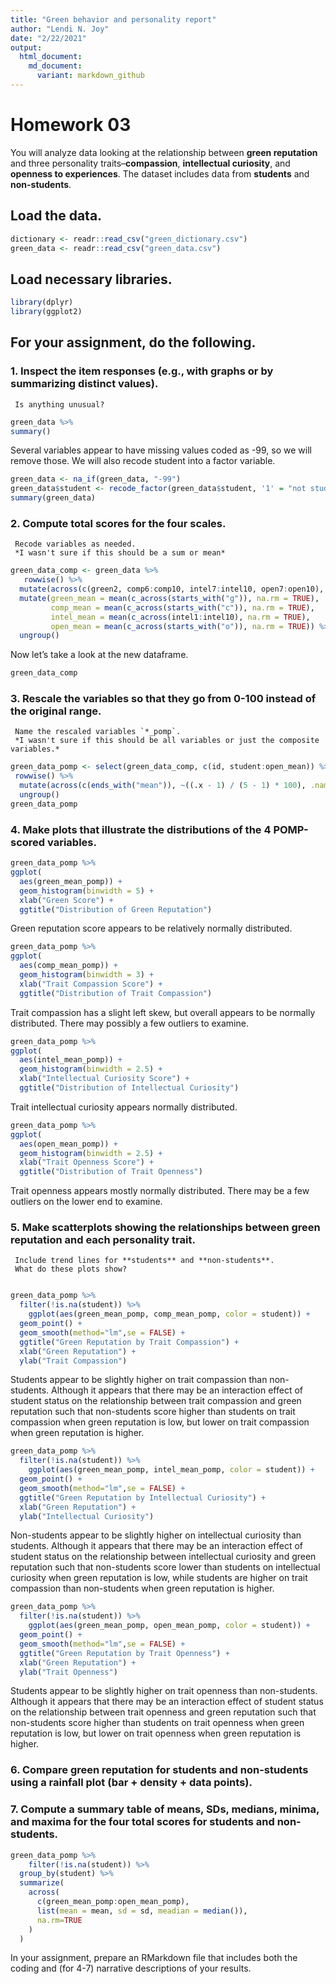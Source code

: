 ```yaml
---
title: "Green behavior and personality report"
author: "Lendi N. Joy"
date: "2/22/2021"
output: 
  html_document:
    md_document:
      variant: markdown_github
--- 
```

# Homework 03

You will analyze data looking at the relationship between **green reputation** and three personality traits--**compassion**, **intellectual curiosity**, and **openness to experiences**.
The dataset includes data from **students** and **non-students**.


## Load the data.
```r
dictionary <- readr::read_csv("green_dictionary.csv")
green_data <- readr::read_csv("green_data.csv")
```

## Load necessary libraries.
```r
library(dplyr)
library(ggplot2)
```

## For your assignment, do the following.

###  1. Inspect the item responses (e.g., with graphs or by summarizing distinct values). 
     Is anything unusual?
```r
green_data %>% 
summary()
```

Several variables appear to have missing values coded as -99, so we will remove those. We will also recode student into a factor variable.

```r
green_data <- na_if(green_data, "-99") 
green_data$student <- recode_factor(green_data$student, '1' = "not student", '2' = "student")
summary(green_data)
```

###  2. Compute total scores for the four scales. 
     Recode variables as needed.   
     *I wasn't sure if this should be a sum or mean*
```r
green_data_comp <- green_data %>% 
   rowwise() %>% 
  mutate(across(c(green2, comp6:comp10, intel7:intel10, open7:open10), ~(6 - .x))) %>% 
  mutate(green_mean = mean(c_across(starts_with("g")), na.rm = TRUE), 
         comp_mean = mean(c_across(starts_with("c")), na.rm = TRUE), 
         intel_mean = mean(c_across(intel1:intel10), na.rm = TRUE), 
         open_mean = mean(c_across(starts_with("o")), na.rm = TRUE)) %>% 
  ungroup()
```

Now let's take a look at the new dataframe.
```r
green_data_comp
```

###  3. Rescale the variables so that they go from 0-100 instead of the original range.
     Name the rescaled variables `*_pomp`.   
     *I wasn't sure if this should be all variables or just the composite variables.*
```r
green_data_pomp <- select(green_data_comp, c(id, student:open_mean)) %>% 
 rowwise() %>% 
  mutate(across(c(ends_with("mean")), ~((.x - 1) / (5 - 1) * 100), .names = "{.col}_pomp")) %>% 
  ungroup()
green_data_pomp
```
     
###  4. Make plots that illustrate the distributions of the 4 POMP-scored variables.

```r
green_data_pomp %>% 
ggplot(
  aes(green_mean_pomp)) +
  geom_histogram(binwidth = 5) +
  xlab("Green Score") +
  ggtitle("Distribution of Green Reputation")
```
Green reputation score appears to be relatively normally distributed.

```r
green_data_pomp %>% 
ggplot(
  aes(comp_mean_pomp)) +
  geom_histogram(binwidth = 3) +
  xlab("Trait Compassion Score") +
  ggtitle("Distribution of Trait Compassion")
```
Trait compassion has a slight left skew, but overall appears to be normally distributed. There may possibly a few outliers to examine.  

```r
green_data_pomp %>% 
ggplot(
  aes(intel_mean_pomp)) +
  geom_histogram(binwidth = 2.5) +
  xlab("Intellectual Curiosity Score") +
  ggtitle("Distribution of Intellectual Curiosity")
```
Trait intellectual curiosity appears normally distributed.

```r
green_data_pomp %>% 
ggplot(
  aes(open_mean_pomp)) +
  geom_histogram(binwidth = 2.5) +
  xlab("Trait Openness Score") +
  ggtitle("Distribution of Trait Openness")
```
Trait openness appears mostly normally distributed. There may be a few outliers on the lower end to examine.
  
###  5. Make scatterplots showing the relationships between **green reputation** and each personality trait.
     Include trend lines for **students** and **non-students**.
     What do these plots show?
     
```r
green_data_pomp %>% 
  filter(!is.na(student)) %>% 
    ggplot(aes(green_mean_pomp, comp_mean_pomp, color = student)) +
  geom_point() +
  geom_smooth(method="lm",se = FALSE) +
  ggtitle("Green Reputation by Trait Compassion") +
  xlab("Green Reputation") +
  ylab("Trait Compassion")
```
Students appear to be slightly higher on trait compassion than non-students. Although it appears that there may be an interaction effect of student status on the relationship between trait compassion and green reputation such that non-students score higher than students on trait compassion when green reputation is low, but lower on trait compassion when green reputation is higher. 

```r
green_data_pomp %>% 
  filter(!is.na(student)) %>% 
    ggplot(aes(green_mean_pomp, intel_mean_pomp, color = student)) +
  geom_point() +
  geom_smooth(method="lm",se = FALSE) +
  ggtitle("Green Reputation by Intellectual Curiosity") +
  xlab("Green Reputation") +
  ylab("Intellectual Curiosity")
```
Non-students appear to be slightly higher on intellectual curiosity than students. Although it appears that there may be an interaction effect of student status on the relationship between intellectual curiosity and green reputation such that non-students score lower than students on intellectual curiosity when green reputation is low, while students are higher on trait compassion than non-students when green reputation is higher. 

```r
green_data_pomp %>% 
  filter(!is.na(student)) %>% 
    ggplot(aes(green_mean_pomp, open_mean_pomp, color = student)) +
  geom_point() +
  geom_smooth(method="lm",se = FALSE) +
  ggtitle("Green Reputation by Trait Openness") +
  xlab("Green Reputation") +
  ylab("Trait Openness")
```
Students appear to be slightly higher on trait openness than non-students. Although it appears that there may be an interaction effect of student status on the relationship between trait openness and green reputation such that non-students score higher than students on trait openness when green reputation is low, but lower on trait openness when green reputation is higher. 

###  6. Compare **green reputation** for students and non-students using a **rainfall plot** (bar + density + data points).

###  7. Compute a summary table of means, SDs, medians, minima, and maxima for the four total scores for students and non-students.
```r
green_data_pomp %>% 
    filter(!is.na(student)) %>% 
  group_by(student) %>% 
  summarize(
    across(
      c(green_mean_pomp:open_mean_pomp),
      list(mean = mean, sd = sd, meadian = median()), 
      na.rm=TRUE
    )
  )
```
  
In your assignment, prepare an RMarkdown file that includes both the coding and (for 4-7) narrative descriptions of your results.

